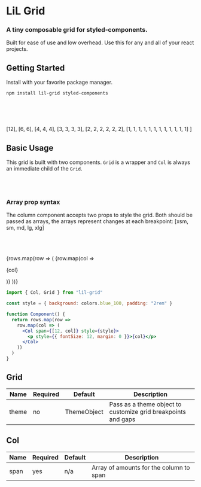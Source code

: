 
# LiL Grid

### A tiny composable grid for styled-components.

Built for ease of use and low overhead. Use this for any and all of your react projects.

<Features />

## Getting Started

Install with your favorite package manager.

```bash
npm install lil-grid styled-components
```

<br />
<br />
<br />


  [12],
  [6, 6],
  [4, 4, 4],
  [3, 3, 3, 3],
  [2, 2, 2, 2, 2, 2],
  [1, 1, 1, 1, 1, 1, 1, 1, 1, 1, 1, 1]
]

## Basic Usage

This grid is built with two components. `Grid` is a wrapper and `Col` is always an immediate child of the `Grid`.

<br />
<br />

### Array prop syntax

The column component accepts two props to style the grid. Both should be passed as arrays, the arrays represent changes at each breakpoint: [xsm, sm, md, lg, xlg]

<br />
<br />
<br />
<section>
  {rows.map(row => (
    <Grid style={{marginBottom: "2rem"}}>
      {row.map(col => <Col
          span={[12, col / 2, col]}
          style={style}>
            <p style={{fontSize: 12, margin: 0}}>{col}</p>
        </Col>
      )}
    </Grid>
  ))}
</section>

```jsx
import { Col, Grid } from "lil-grid"

const style = { background: colors.blue_100, padding: "2rem" }

function Component() {
  return rows.map(row =>
    row.map(col => (
      <Col span={[12, col]} style={style}>
        <p style={{ fontSize: 12, margin: 0 }}>{col}</p>
      </Col>
    ))
  )
}
```

## Grid

| Name  | Required | Default     | Description                                                   |
| ----- | -------- | ----------- | ------------------------------------------------------------- |
| theme | no       | ThemeObject | Pass as a theme object to customize grid breakpoints and gaps |

## Col

| Name | Required | Default | Description                             |
| ---- | -------- | ------- | --------------------------------------- |
| span | yes      | n/a     | Array of amounts for the column to span |
